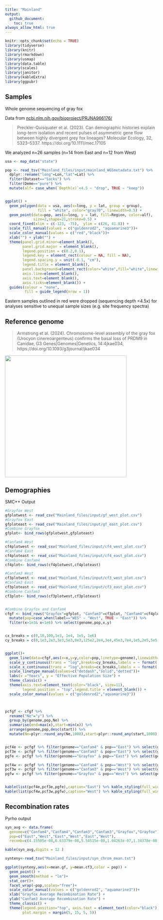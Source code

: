 ```yaml
---
title: "Mainland"
output: 
  github_document:
    toc: true
always_allow_html: true
---
```


```r
knitr::opts_chunk$set(echo = TRUE)
library(tidyverse)
library(knitr)
library(rmarkdown)
library(usmap)
library(data.table)
library(scales)
library(janitor)
library(kableExtra)
library(ggpubr)
```



## Samples 

Whole genome sequencing of gray fox 

Data from [ncbi.nlm.nih.gov/bioproject/PRJNA966176/](https://www.ncbi.nlm.nih.gov/bioproject/PRJNA966176/)

>Preckler-Quisquater et al. (2023). Can demographic histories explain long-term isolation and recent pulses of asymmetric gene flow between highly divergent grey fox lineages? Molecular Ecology, 32, 5323–5337. https://doi.org/10.1111/mec.17105

We analyzed n=26 samples (n=14 from East and n=12 from West)

```r

usa <- map_data("state")

pop <- read_tsv("Mainland_files/input/mainland_WGSmetadata.txt") %>% 
  dplyr::rename("long"=Lon,"lat"=Lat) %>% 
  filter(Dataset=="Sacks") %>% 
  filter(Deme=="pure") %>% 
  mutate(alf= case_when(`Depth(x)`<4.5 ~ "drop", TRUE ~ "keep"))


ggplot() +
  geom_polygon(data = usa, aes(x=long, y = lat, group = group), 
               fill = "white", color="gray70", linewidth=0.5) + 
  geom_point(data=pop, aes(x=long, y = lat, fill=Region, color=alf),
             size=2,shape=21,stroke=0.5) +
  coord_fixed(xlim = c(-123, -75),  ylim = c(26, 41.8)) +
  scale_fill_manual(values = c("goldenrod2", "aquamarine3"))+
  scale_color_manual(values = c("red","black"))+
  xlab("") + ylab("") +
  theme(panel.grid.minor=element_blank(),
        panel.grid.major = element_blank(),
        legend.position = c(0.2,0.1),
        legend.key = element_rect(colour = NA, fill = NA),
        legend.spacing.y = unit(-0.1, "cm"),
        legend.title = element_blank(),
        panel.background=element_rect(color="white",fill="white",linewidth = 0.5),
        axis.line=element_blank(),
        axis.text=element_blank(),
        axis.ticks=element_blank()) +
  guides(colour = "none",
         fill = guide_legend(nrow = 1))


```

Eastern samples outlined in red were dropped (sequencing depth <4.5x) for analyses sensitive to unequal sample sizes (e.g. site frequency spectra)


## Reference genome

>Armstrong et al. (2024). Chromosome-level assembly of the gray fox (Urocyon cinereoargenteus) confirms the basal loss of PRDM9 in Canidae, G3 Genes|Genomes|Genetics, 14:4jkae034, https://doi.org/10.1093/g3journal/jkae034

<img src="Mainland_files/input/canid_synteny.png" width="400"/>

## Demographies

SMC++ Output

```r
#Grayfox West
gfplotwest <- read_csv("Mainland_files/input/gf_west_plot.csv")
#Grayfox East
gfploteast <- read_csv("Mainland_files/input/gf_east_plot.csv")
#Combine Grayfox
gfplot<- bind_rows(gfplotwest,gfploteast)

#Canfam4 West
cf4plotwest <- read_csv("Mainland_files/input/cf4_west_plot.csv")
#Canfam4 East
cf4ploteast <- read_csv("Mainland_files/input/cf4_east_plot.csv")
#Combine Canfam4
cf4plot<- bind_rows(cf4plotwest,cf4ploteast) 

#Canfam3 West
cf3plotwest <- read_csv("Mainland_files/input/cf3_west_plot.csv")
#Canfam3 East
cf3ploteast <- read_csv("Mainland_files/input/cf3_east_plot.csv")
#Combine Canfam3
cf3plot<- bind_rows(cf3plotwest,cf3ploteast)


#Combine Grayfox and Canfam4
cfgf <- bind_rows("Grayfox"=gfplot, "Canfam3"=cf3plot, "Canfam4"=cf4plot, .id="genome") %>% 
  mutate(pop=case_when(label=="WES" ~ "West", TRUE ~ "East")) %>% 
  filter(x>1e3& x<1e6) %>% select(genome,pop,x,y)


cx_breaks = c(0,10,100,1e3, 1e4, 1e5, 1e6)
cy_breaks = c(0,1e3,2e3,3e3,5e3,8e3,125e2,2e4,3e4,45e3,7e4,1e5,2e5,5e5)


ggplot()+
  geom_line(data=cfgf,aes(x=x,y=y,color=pop,linetype=genome),linewidth=1) + 
  scale_y_continuous(trans = "log",breaks=cy_breaks,labels = ~ format(.x, scientific = FALSE))+
  scale_x_continuous(trans = "log",breaks=cx_breaks,labels = ~ format(.x, scientific = FALSE))+ 
  scale_linetype_manual(values=c("dotdash","solid","dotted"))+
  labs(x ="Years", y = "Effective Population Size") +
  theme_classic() +
  theme(axis.text=element_text(color="black", size=11),
        legend.position = "top",legend.title = element_blank()) +
  scale_color_manual(values = c("goldenrod2","aquamarine3")) 



pcfgf <- cfgf %>% 
  rename("Ne"="y") %>% 
  group_by(genome,pop,Ne) %>% 
  summarise(end=max(x),start=min(x)) %>%  
  arrange(genome,pop,desc(start)) %>%
  mutate(Ne=plyr::round_any(Ne,1000),start=plyr::round_any(start,1000),end=plyr::round_any(end,1000)) %>% ungroup()


pcf4e <- pcfgf %>% filter(genome=="Canfam4" & pop=="East") %>% select(genome,start,end,Ne) 
pcf3e <- pcfgf %>% filter(genome=="Canfam3" & pop=="East") %>% select(genome,start,end,Ne) 
pgfe <- pcfgf %>% filter(genome=="Grayfox" & pop=="East") %>% select(genome,start,end,Ne) 

pcf4w <- pcfgf %>% filter(genome=="Canfam4" & pop=="West") %>% select(genome,start,end,Ne) 
pcf3w <- pcfgf %>% filter(genome=="Canfam3" & pop=="West") %>% select(genome,start,end,Ne) 
pgfw <- pcfgf %>% filter(genome=="Grayfox" & pop=="West") %>% select(genome,start,end,Ne) 


kable(list(pcf4e,pcf3e,pgfe),caption="East") %>% kable_styling(full_width = F) 
kable(list(pcf4w,pcf3w,pgfw),caption="West") %>% kable_styling(full_width = F)
```

## Recombination rates

Pyrho output

```r
syn_avg <- data.frame(
  genome=c("Canfam4","Canfam4","Canfam3","Canfam3","Grayfox","Grayfox"),
  pop=c("East","West","East","West","East","West"),
  recomb=c(4.15505e-08,6.63379e-08,5.54515e-08,1.04263e-07,1.34378e-08,2.08488e-08))

kable(syn_avg,digits = 12 )

synteny<-read_tsv("Mainland_files/input/syn_chrom_mean.txt")

ggplot(synteny,aes(x=mean.gf, y=mean.cf3,color = pop)) +
  geom_point() + 
  geom_smooth(method = "lm")+ 
  stat_cor()+
  facet_wrap(~pop,scales="free")+  
  scale_color_manual(values = c("goldenrod2", "aquamarine3"))+
  xlab("Grayfox Average Recombination Rate") +
  ylab("Canfam3 Average Recombination Rate") + 
  theme_classic() +
  theme(legend.position="top", axis.text = element_text(color="black"),
        plot.margin = margin(5, 15, 5, 5))

```

